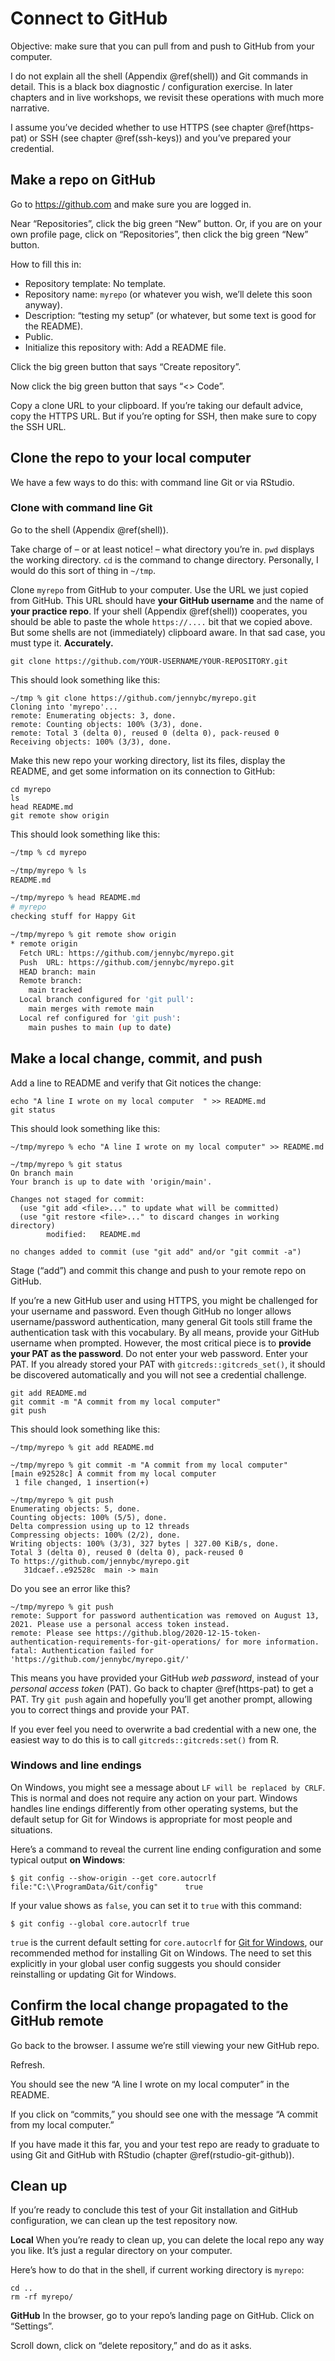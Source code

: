 # Connect to GitHub {#push-pull-github}

Objective: make sure that you can pull from and push to GitHub from your computer.

I do not explain all the shell (Appendix \@ref(shell)) and Git commands in detail.
This is a black box diagnostic / configuration exercise.
In later chapters and in live workshops, we revisit these operations with much more narrative.

I assume you've decided whether to use HTTPS (see chapter \@ref(https-pat) or SSH (see chapter \@ref(ssh-keys)) and you've prepared your credential. 

## Make a repo on GitHub

Go to <https://github.com> and make sure you are logged in.

Near "Repositories", click the big green "New" button.
Or, if you are on your own profile page, click on "Repositories", then click the big green "New" button.

How to fill this in:

* Repository template: No template.
* Repository name: `myrepo` (or whatever you wish, we'll delete this soon anyway).
* Description: "testing my setup" (or whatever, but some text is good for the README).
* Public.
* Initialize this repository with: Add a README file.
  
Click the big green button that says "Create repository".
  
Now click the big green button that says "<> Code".

Copy a clone URL to your clipboard.
If you're taking our default advice, copy the HTTPS URL.
But if you're opting for SSH, then make sure to copy the SSH URL.

## Clone the repo to your local computer

We have a few ways to do this: with command line Git or via RStudio.

### Clone with command line Git

Go to the shell (Appendix \@ref(shell)).

Take charge of -- or at least notice! -- what directory you're in.
`pwd` displays the working directory.
`cd` is the command to change directory.
Personally, I would do this sort of thing in `~/tmp`.

Clone `myrepo` from GitHub to your computer.
Use the URL we just copied from GitHub.
This URL should have **your GitHub username** and the name of **your practice repo**.
If your shell (Appendix \@ref(shell)) cooperates, you should be able to paste the whole `https://....` bit that we copied above.
But some shells are not (immediately) clipboard aware.
In that sad case, you must type it. **Accurately.**

```console
git clone https://github.com/YOUR-USERNAME/YOUR-REPOSITORY.git
```
        
This should look something like this:

```console
~/tmp % git clone https://github.com/jennybc/myrepo.git
Cloning into 'myrepo'...
remote: Enumerating objects: 3, done.
remote: Counting objects: 100% (3/3), done.
remote: Total 3 (delta 0), reused 0 (delta 0), pack-reused 0
Receiving objects: 100% (3/3), done.
```

Make this new repo your working directory, list its files, display the README, and get some information on its connection to GitHub:

```console
cd myrepo
ls
head README.md
git remote show origin
```

This should look something like this:

``` bash
~/tmp % cd myrepo

~/tmp/myrepo % ls
README.md

~/tmp/myrepo % head README.md 
# myrepo
checking stuff for Happy Git

~/tmp/myrepo % git remote show origin
* remote origin
  Fetch URL: https://github.com/jennybc/myrepo.git
  Push  URL: https://github.com/jennybc/myrepo.git
  HEAD branch: main
  Remote branch:
    main tracked
  Local branch configured for 'git pull':
    main merges with remote main
  Local ref configured for 'git push':
    main pushes to main (up to date)
```

## Make a local change, commit, and push

Add a line to README and verify that Git notices the change:

```console
echo "A line I wrote on my local computer  " >> README.md
git status
```

This should look something like this:

```console
~/tmp/myrepo % echo "A line I wrote on my local computer" >> README.md

~/tmp/myrepo % git status
On branch main
Your branch is up to date with 'origin/main'.

Changes not staged for commit:
  (use "git add <file>..." to update what will be committed)
  (use "git restore <file>..." to discard changes in working directory)
        modified:   README.md

no changes added to commit (use "git add" and/or "git commit -a")
```

Stage ("add") and commit this change and push to your remote repo on GitHub.

If you're a new GitHub user and using HTTPS, you might be challenged for your username and password.
Even though GitHub no longer allows username/password authentication, many general Git tools still frame the authentication task with this vocabulary.
By all means, provide your GitHub username when prompted.
However, the most critical piece is to **provide your PAT as the password**.
Do not enter your web password.
Enter your PAT.
If you already stored your PAT with `gitcreds::gitcreds_set()`, it should be discovered automatically and you will not see a credential challenge.

```console
git add README.md
git commit -m "A commit from my local computer"
git push
```

This should look something like this:

```console
~/tmp/myrepo % git add README.md

~/tmp/myrepo % git commit -m "A commit from my local computer"
[main e92528c] A commit from my local computer
 1 file changed, 1 insertion(+)
 
~/tmp/myrepo % git push
Enumerating objects: 5, done.
Counting objects: 100% (5/5), done.
Delta compression using up to 12 threads
Compressing objects: 100% (2/2), done.
Writing objects: 100% (3/3), 327 bytes | 327.00 KiB/s, done.
Total 3 (delta 0), reused 0 (delta 0), pack-reused 0
To https://github.com/jennybc/myrepo.git
   31dcaef..e92528c  main -> main
```

Do you see an error like this?

```console
~/tmp/myrepo % git push                                                     
remote: Support for password authentication was removed on August 13, 2021. Please use a personal access token instead.
remote: Please see https://github.blog/2020-12-15-token-authentication-requirements-for-git-operations/ for more information.
fatal: Authentication failed for 'https://github.com/jennybc/myrepo.git/'
```

This means you have provided your GitHub _web password_, instead of your _personal access token_ (PAT).
Go back to chapter \@ref(https-pat) to get a PAT.
Try `git push` again and hopefully you'll get another prompt, allowing you to correct things and provide your PAT.

If you ever feel you need to overwrite a bad credential with a new one, the easiest way to do this is to call `gitcreds::gitcreds:set()` from R.

### Windows and line endings

On Windows, you might see a message about `LF will be replaced by CRLF`. This is normal and does not require any action on your part.
Windows handles line endings differently from other operating systems, but the default setup for Git for Windows is appropriate for most people and situations.

Here's a command to reveal the current line ending configuration and some typical output **on Windows**:

```console
$ git config --show-origin --get core.autocrlf
file:"C:\\ProgramData/Git/config"      true
```

If your value shows as `false`, you can set it to `true` with this command:

```console
$ git config --global core.autocrlf true
```

`true` is the current default setting for `core.autocrlf` for [Git for Windows](#install-git-windows), our recommended method for installing Git on Windows.
The need to set this explicitly in your global user config suggests you should consider reinstalling or updating Git for Windows.

## Confirm the local change propagated to the GitHub remote

Go back to the browser.
I assume we're still viewing your new GitHub repo.

Refresh.

You should see the new "A line I wrote on my local computer" in the README.

If you click on "commits," you should see one with the message "A commit from my local computer."

If you have made it this far, you and your test repo are ready to graduate to using Git and GitHub with RStudio (chapter \@ref(rstudio-git-github)).

## Clean up

If you're ready to conclude this test of your Git installation and GitHub configuration, we can clean up the test repository now.

**Local** When you're ready to clean up, you can delete the local repo any way you like. It's just a regular directory on your computer.

Here's how to do that in the shell, if current working directory is `myrepo`:

```console
cd ..
rm -rf myrepo/
```

**GitHub** In the browser, go to your repo's landing page on GitHub.
Click on "Settings".

Scroll down, click on "delete repository," and do as it asks.
